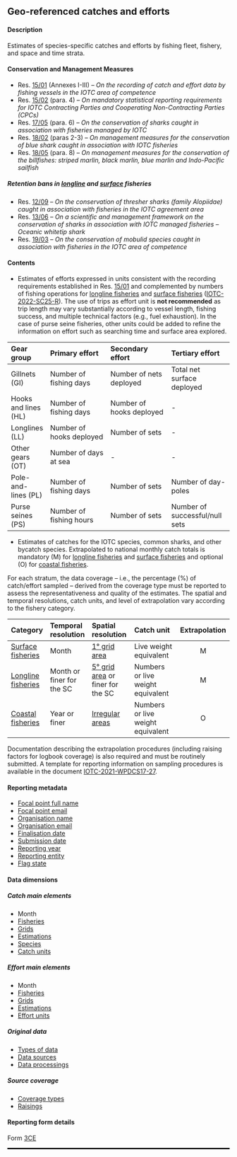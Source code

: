 ## Geo-referenced catches and efforts {#CEdataset}

#### Description

Estimates of species-specific catches and efforts by fishing fleet, fishery, and space and time strata.

#### Conservation and Management Measures

- Res. [15/01](https://www.iotc.org/cmm/resolution-1501-recording-catch-and-effort-data-fishing-vessels-iotc-area-competence) (Annexes I-III) -- _On the recording of catch and effort data by fishing vessels in the IOTC area of competence_
- Res. [15/02](https://www.iotc.org/cmm/resolution-1502-mandatory-statistical-reporting-requirements-iotc-contracting-parties-and) (para. 4)  -- _On mandatory statistical reporting requirements for IOTC Contracting Parties and Cooperating Non-Contracting Parties (CPCs)_
- Res. [17/05](https://www.iotc.org/cmm/resolution-1705-conservation-sharks-caught-association-fisheries-managed-iotc) (para. 6) -- _On the conservation of sharks caught in association with fisheries managed by IOTC_
- Res. [18/02](https://iotc.org/cmm/resolution-1802-management-measures-conservation-blue-shark-caught-association-iotc-fisheries) (paras 2-3) -- _On management measures for the conservation of blue shark caught in association with IOTC fisheries_
- Res. [18/05](https://www.iotc.org/cmm/resolution-1805-management-measures-conservation-billfishes-striped-marlin-black-marlin-blue) (para. 8) -- _On management measures for the conservation of the billfishes: striped marlin, black marlin, blue marlin and Indo-Pacific sailfish_

##### Retention bans in [longline](#iotclonglinefishery) and [surface](#iotcsurfacefishery) fisheries

- Res. [12/09](https://iotc.org/cmm/resolution-1209-conservation-thresher-sharks-family-alopiidae-caught-association-fisheries-iotc) -- _On the conservation of thresher sharks (family Alopiidae) caught in association with fisheries in the IOTC agreement area_
- Res. [13/06](https://iotc.org/cmm/resolution-1306-scientific-and-management-framework-conservation-sharks-species-caught) -- _On a scientific and management framework on the conservation of sharks in association with IOTC managed fisheries_ -- _Oceanic whitetip shark_
- Res. [19/03](https://iotc.org/cmm/resolution-1903-conservation-mobulid-rays-caught-association-fisheries-iotc-area-competence) -- _On the conservation of mobulid species caught in association with fisheries in the IOTC area of competence_

#### Contents

- Estimates of efforts expressed in units consistent with the recording requirements established in Res. [15/01](https://www.iotc.org/cmm/resolution-1501-recording-catch-and-effort-data-fishing-vessels-iotc-area-competence) and complemented by numbers of fishing operations for [longline fisheries](#iotclonglinefishery) and [surface fisheries](#iotcsurfacefishery) ([IOTC-2022-SC25-R](https://iotc.org/documents/SC/25/RE)). The use of trips as effort unit is **not recommended** as trip length may vary substantially according to vessel length, fishing success, and multiple technical factors (e.g., fuel exhaustion). In the case of purse seine fisheries, other units could be added to refine the information on effort such as searching time and surface area explored. 

| Gear group | Primary effort | Secondary effort | Tertiary effort 
| :------------ | :------------------------- | :------------------------- | :------------------------- |
Gillnets (GI)        | Number of fishing days   | Number of nets deployed | Total net surface deployed |
Hooks and lines (HL) | Number of fishing days   | Number of hooks deployed | - |
Longlines (LL)       | Number of hooks deployed | Number of sets | - |
Other gears (OT)     | Number of days at sea    | - | - |
Pole-and-lines (PL)  | Number of fishing days   | Number of sets | Number of day-poles |
Purse seines (PS)    | Number of fishing hours  | Number of sets | Number of successful/null sets |

- Estimates of catches for the IOTC species, common sharks, and other bycatch species. Extrapolated to national monthly catch totals is mandatory (M) for [longline fisheries](#iotclonglinefishery) and [surface fisheries](#iotcsurfacefishery) and optional (O) for [coastal fisheries](#iotccoastalfishery).

For each stratum, the data coverage -- i.e., the percentage (%) of catch/effort sampled -- derived from the coverage type must be reported to assess the representativeness and quality of the estimates. The spatial and temporal resolutions, catch units, and level of extrapolation vary according to the fishery category.

| Category | Temporal resolution | Spatial resolution | Catch unit | Extrapolation | 
| :-------- | :--------- | :---------- | :------------- | :-------: |
[Surface fisheries](#iotcsurfacefishery)  | Month | [1° grid area](https://data.iotc.org/reference/1.0.0/domain/admin/#IOgrids1x1) | Live weight equivalent | M |
[Longline fisheries](#iotclonglinefishery) | Month or finer for the SC | [5° grid area](https://data.iotc.org/reference/1.0.0/domain/admin/#IOgrids5x5) or finer for the SC | Numbers or live weight equivalent | M |
[Coastal fisheries](#iotccoastalfishery) | Year or finer | [Irregular areas](https://data.iotc.org/reference/latest/domain/admin/#IOTCareasAR) | Numbers or live weight equivalent | O |

Documentation describing the extrapolation procedures (including raising factors for logbook coverage) is also required and must be routinely submitted. A template for reporting information on sampling procedures is available in the document [IOTC-2021-WPDCS17-27](https://www.iotc.org/WPDCS/17/27).

#### Reporting metadata

- [Focal point full name](#fcname)
- [Focal point email](#fcemail)
- [Organisation name](#orgname)
- [Organisation email](#orgemail)
- [Finalisation date](#findate)
- [Submission date](#subdate)
- [Reporting year](#repyear)
- [Reporting entity](#repentity)
- [Flag state](#repflagstate)

#### Data dimensions 

##### Catch main elements

- Month
- [Fisheries](../domain/fisheries/#fisheries)
- [Grids](../domain/admin/#IOTCgridsCESF)
- [Estimations](../domain/data/#estimations)
- [Species](../domain/biological/#allSpecies)  
- [Catch units](../domain/fisheries/#catchUnits)

##### Effort main elements

- Month
- [Fisheries](../domain/fisheries/#fisheries)
- [Grids](../domain/admin/#IOTCgridsCESF)
- [Estimations](../domain/data/#estimations)
- [Effort units](../domain/fisheries/#effortUnits)

##### Original data

- [Types of data](../domain/data/#types)
- [Data sources](../domain/data/#sourcesCE)
- [Data processings](../domain/data/#processingsCE)

##### Source coverage

- [Coverage types](../domain/data/#coverageTypes)
- [Raisings](../domain/data/#raisings)

#### Reporting form details

Form [3CE](../forms/#Form_3CE)

<hr style="border:1.5px solid black">

